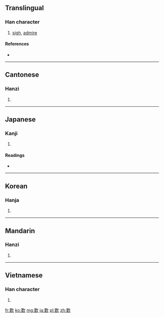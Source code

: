 {{also|叹|嘆}}
==Translingual==

===Han character===
{{Han char|rn=76|rad=欠|as=11|sn=15|four=4758<sub>2</sub>|canj=廿人弓人 (TONO)}}

# [[sigh]], [[admire]]

====References====
* {{Han ref|kx=0571.240|dkj=16182|dj=0959.180|hdz=32149.080|uh=6B4E|ud=27470|bh=BCDB|bd=48347}}

----

==Cantonese==

===Hanzi===
{{yue-hanzi|jyut=|y=taan3}}

# {{defn|Cantonese|sort=欠11}}

----

==Japanese==

===Kanji===
{{ja-kanji|grade=|rs=欠11}}

# {{defn|Japanese|sort=欠11}}

====Readings====
* {{ja-readings|on=[[たん]] (tan)|kun=[[なげく]] (nageku)}}

----

==Korean==

===Hanja===
{{ko-hanja|hangeul=탄|eumhun=|rv=tan|mr=t'an|y=than}}

# {{defn|Korean|sort=欠11}}

----

==Mandarin==

===Hanzi===
{{cmn-hanzi|pin=[[tàn]] ([[tan4]])|wg=t'an<sup>4</sup>}}

# {{defn|Mandarin|sort=欠11}}

----

==Vietnamese==

===Han character===
{{vi-hantu|[[thán]], [[thăn]], [[than]]|rs=欠11}}

# {{defn|Vietnamese|sort=欠11}}

[[fr:歎]]
[[ko:歎]]
[[mg:歎]]
[[ja:歎]]
[[pl:歎]]
[[zh:歎]]